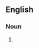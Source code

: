 ==English==

===Noun===
{{infl|en|noun}}

# {{obsolete spelling of|knowledge}} {{defdate|15th-17th c.}}